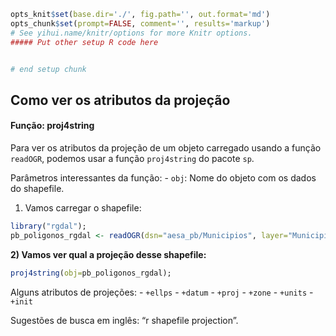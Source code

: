 ```r
opts_knit$set(base.dir='./', fig.path='', out.format='md')
opts_chunk$set(prompt=FALSE, comment='', results='markup')
# See yihui.name/knitr/options for more Knitr options.
##### Put other setup R code here


# end setup chunk
```

## Como ver os atributos da projeção

#### Função: proj4string

Para ver os atributos da projeção de um objeto carregado usando a função `readOGR`, podemos usar a função `proj4string` do pacote `sp`.

Parâmetros interessantes da função: 
- `obj`: Nome do objeto com os dados do shapefile.

1) Vamos carregar o shapefile:
```r
library("rgdal");
pb_poligonos_rgdal <- readOGR(dsn="aesa_pb/Municipios", layer="Municipios", verbose=FALSE, stringsAsFactors=FALSE);
```

**2) Vamos ver qual a projeção desse shapefile:**
```r
proj4string(obj=pb_poligonos_rgdal);
```

Alguns atributos de projeções:
- `+ellps`
- `+datum`
- `+proj`
- `+zone`
- `+units`
- `+init`

Sugestões de busca em inglês: "r shapefile projection".

